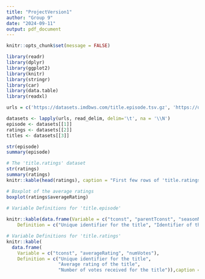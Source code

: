 ---
title: "ProjectVersion1"
author: "Group 9"
date: "2024-09-11"
output: pdf_document
---

```{r setup, include=FALSE}
knitr::opts_chunk$set(message = FALSE)
```


```{r}
library(readr)
library(dplyr)
library(ggplot2)
library(knitr)
library(stringr)
library(car)
library(data.table)
library(readxl)
```

```{r}
urls = c('https://datasets.imdbws.com/title.episode.tsv.gz', 'https://datasets.imdbws.com/title.ratings.tsv.gz', 'https://datasets.imdbws.com/title.episode.tsv.gz')

datasets <- lapply(urls, read_delim, delim='\t', na = '\\N')
episode <- datasets[[1]]
ratings <- datasets[[2]]
titles <- datasets[[3]]
```

```{r}
str(episode)
summary(episode)
```
```{r, echo=FALSE}
# The 'title.ratings' dataset
str(ratings)
summary(ratings)
knitr::kable(head(ratings), caption = "First few rows of 'title.ratings' dataset", escape = TRUE)

```

```{r}
# Boxplot of the average ratings
boxplot(ratings$averageRating)
```

	
 
```{r, echo=FALSE}
# Variable Definitions for 'title.episode'
 
knitr::kable(data.frame(Variable = c("tconst", "parentTconst", "seasonNumber", "episodeNumber"),
    Definition = c("Unique identifier for the title", "Identifier of the parent title (e.g., the series for an episode)",  "Season number of the episode", "Episode number in the season")), caption = "Variable Definitions for 'title.episode' Dataset", escape = TRUE)
```

```{r, echo=FALSE}
# Variable Definitions for 'title.ratings'
knitr::kable(
  data.frame(
    Variable = c("tconst", "averageRating", "numVotes"),
    Definition = c("Unique identifier for the title", 
                   "Average rating of the title", 
                   "Number of votes received for the title")),caption = "Variable Definitions for 'title.ratings' Dataset", escape = TRUE)
```

